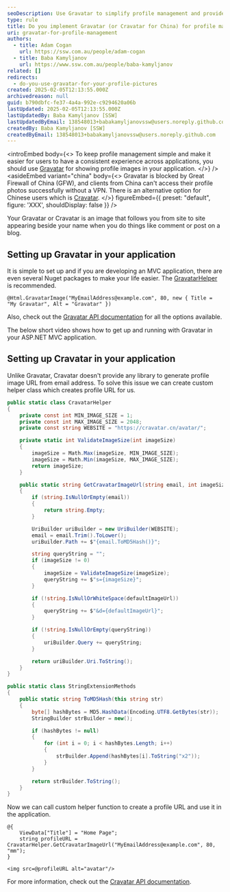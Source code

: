```yaml
---
seoDescription: Use Gravatar to simplify profile management and provide a consistent experience across applications, as it allows your Gravatar image to follow you from site to site.
type: rule
title: Do you implement Gravatar (or Cravatar for China) for profile management in applications?
uri: gravatar-for-profile-management
authors:
  - title: Adam Cogan
    url: https://ssw.com.au/people/adam-cogan
  - title: Baba Kamyljanov
    url: https://www.ssw.com.au/people/baba-kamyljanov
related: []
redirects:
  - do-you-use-gravatar-for-your-profile-pictures
created: 2025-02-05T12:13:55.000Z
archivedreason: null
guid: b790dbfc-fe37-4a4a-992e-c9294620a06b
lastUpdated: 2025-02-05T12:13:55.000Z
lastUpdatedBy: Baba Kamyljanov [SSW]
lastUpdatedByEmail: 138548013+babakamyljanovssw@users.noreply.github.com
createdBy: Baba Kamyljanov [SSW]
createdByEmail: 138548013+babakamyljanovssw@users.noreply.github.com
---
```


<introEmbed
  body={<>
To keep profile management simple and make it easier for users to have a consistent experience across applications, you should use [Gravatar](https://en.gravatar.com) for showing profile images in your application.
  </>}
/>
<asideEmbed
  variant="china"
  body={<>
    Gravatar is blocked by Great Firewall of China (GFW), and clients from China can't access their profile photos successfully without a VPN. There is an alternative option for Chinese users which is [Cravatar](https://cravatar.cn).
  </>}
  figureEmbed={{
    preset: "default",
    figure: 'XXX',
    shouldDisplay: false
  }}
/>

Your Gravatar or Cravatar is an image that follows you from site to site appearing beside your name when you do things like comment or post on a blog.

## Setting up Gravatar in your application

It is simple to set up and if you are developing an MVC application, there are even several Nuget packages to make your life easier. The [GravatarHelper](https://www.nuget.org/packages/GravatarHelper) is recommended.

```cshtml
@Html.GravatarImage("MyEmailAddress@example.com", 80, new { Title = "My Gravatar", Alt = "Gravatar" })
```

Also, check out the [Gravatar API documentation](https://docs.gravatar.com/api) for all the options available.

The below short video shows how to get up and running with Gravatar in your ASP.NET MVC application.

<youtubeEmbed url="https://www.youtube.com/embed/rjFjVD9jPIk" description="" />

## Setting up Cravatar in your application

Unlike Gravatar, Cravatar doesn't provide any library to generate profile image URL from email address. To solve this issue we can create custom helper class which creates profile URL for us.

```csharp
public static class CravatarHelper
{
    private const int MIN_IMAGE_SIZE = 1;
    private const int MAX_IMAGE_SIZE = 2048;
    private const string WEBSITE = "https://cravatar.cn/avatar/";

    private static int ValidateImageSize(int imageSize)
    {
        imageSize = Math.Max(imageSize, MIN_IMAGE_SIZE);
        imageSize = Math.Min(imageSize, MAX_IMAGE_SIZE);
        return imageSize;
    }

    public static string GetCravatarImageUrl(string email, int imageSize, string defaultImageUrl)
    {
        if (string.IsNullOrEmpty(email))
        {
            return string.Empty;
        }

        UriBuilder uriBuilder = new UriBuilder(WEBSITE);
        email = email.Trim().ToLower();
        uriBuilder.Path += $"{email.ToMD5Hash()}";

        string queryString = "";
        if (imageSize != 0)
        {
            imageSize = ValidateImageSize(imageSize);
            queryString += $"s={imageSize}";
        }

        if (!string.IsNullOrWhiteSpace(defaultImageUrl))
        {
            queryString += $"&d={defaultImageUrl}";
        }

        if (!string.IsNullOrEmpty(queryString))
        {
            uriBuilder.Query += queryString;
        }

        return uriBuilder.Uri.ToString();
    }
}

public static class StringExtensionMethods
{
    public static string ToMD5Hash(this string str)
    {
        byte[] hashBytes = MD5.HashData(Encoding.UTF8.GetBytes(str));
        StringBuilder strBuilder = new();

        if (hashBytes != null)
        {
            for (int i = 0; i < hashBytes.Length; i++)
            {
                strBuilder.Append(hashBytes[i].ToString("x2"));
            }
        }

        return strBuilder.ToString();
    }
}
```

Now we can call custom helper function to create a profile URL and use it in the application.

```cshtml
@{
    ViewData["Title"] = "Home Page";
    string profileURL = CravatarHelper.GetCravatarImageUrl("MyEmailAddress@example.com", 80, "mm");
}

<img src=@profileURL alt="avatar"/>
```

For more information, check out the [Cravatar API documentation](https://cravatar.com/developer/api).
